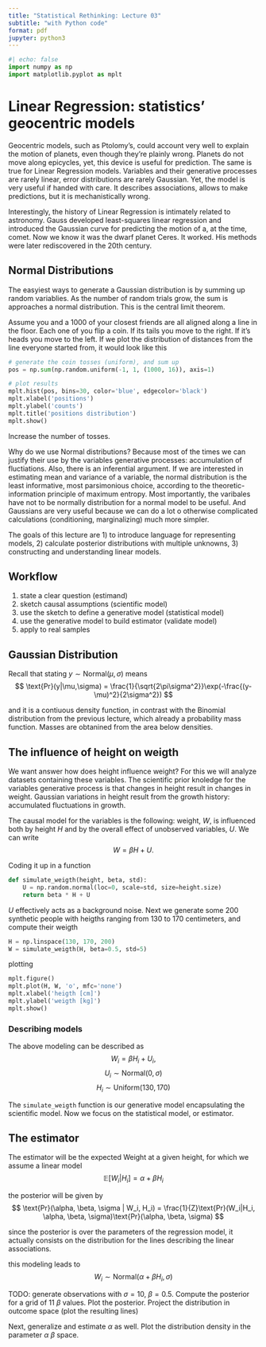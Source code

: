 ```yaml
---
title: "Statistical Rethinking: Lecture 03"
subtitle: "with Python code"
format: pdf
jupyter: python3
---
```

```python
#| echo: false
import numpy as np
import matplotlib.pyplot as mplt
```
# Linear Regression: statistics' geocentric models

Geocentric models, such as Ptolomy's, could account very well to explain the motion of planets, even though they're plainly wrong. Planets do not move along epicycles, yet, this device is useful for prediction. The same is true for Linear Regression models. Variables and their generative processes are rarely linear, error distributions are rarely Gaussian. Yet, the model is very useful if handed with care. It describes associations, allows to make predictions, but it is mechanistically wrong.

Interestingly, the history of Linear Regression is intimately related to astronomy. Gauss developed least-squares linear regression and introduced the Gaussian curve for predicting the motion of a, at the time, comet. Now we know it was the dwarf planet Ceres. It worked. His methods were later rediscovered in the 20th century.

## Normal Distributions
The easyiest ways to generate a Gaussian distribution is by summing up random variablies. As the number of random trials grow, the sum is approaches a normal distribution. This is the central limit theorem.

Assume you and a 1000 of your closest friends are all aligned along a line in the floor. Each one of you flip a coin. If its tails you move to the right. If it's heads you move to the left. If we plot the distribution of distances from the line everyone started from, it would look like this
```python
# generate the coin tosses (uniform), and sum up
pos = np.sum(np.random.uniform(-1, 1, (1000, 16)), axis=1)
```
```python
# plot results
mplt.hist(pos, bins=30, color='blue', edgecolor='black')
mplt.xlabel('positions')
mplt.ylabel('counts')
mplt.title('positions distribution')
mplt.show()
```
Increase the number of tosses.

Why do we use Normal distributions? Because most of the times we can justify their use by the variables generative processes: accumulation of fluctiations. Also, there is an inferential argument. If we are interested in estimating mean and variance of a variable, the normal distribution is the least informative, most parsimonious choice, according to the theoretic-information principle of maximum entropy. Most importantly, the varibales have not to be normally distribution for a normal model to be useful. And Gaussians are very useful because we can do a lot o otherwise complicated calculations (conditioning, marginalizing) much more simpler.

The goals of this lecture are 1) to introduce language for representing models, 2) calculate posterior distributions with multiple unknowns, 3) constructing and understanding linear models.

## Workflow
1) state a clear question (estimand)
2) sketch causal assumptions (scientific model)
3) use the sketch to define a generative model (statistical model)
4) use the generative model to build estimator (validate model)
5) apply to real samples

## Gaussian Distribution
Recall that stating $y\sim\text{Normal}(\mu,\sigma)$ means
$$
\text{Pr}(y|\mu,\sigma) = \frac{1}{\sqrt{2\pi\sigma^2}}\exp(-\frac{(y-\mu)^2}{2\sigma^2})
$$

and it is a contiuous density function, in contrast with the Binomial distribution from the previous lecture, which already a probability mass function. Masses are obtanined from the area below densities.

## The influence of height on weigth
We want answer how does height influence weight? For this we will analyze datasets containing these variables. The scientific prior knoledge for the variables generative process is that changes in height result in changes in weight. Gaussian variations in height result from the growth history: accumulated fluctuations in growth. 

The causal model for the variables is the following: weight, $W$, is influenced both by height $H$ and by the overall effect of unobserved variables, $U$. We can write
$$
W = \beta H + U.
$$

Coding it up in a function
```python
def simulate_weigth(height, beta, std):
    U = np.random.normal(loc=0, scale=std, size=height.size)
    return beta * H + U
```

$U$ effectively acts as a background noise. Next we generate some 200 synthetic people with heigths ranging from 130 to 170 centimeters, and compute their weigth
```python
H = np.linspace(130, 170, 200)
W = simulate_weigth(H, beta=0.5, std=5)
```

plotting
```python
mplt.figure()
mplt.plot(H, W, 'o', mfc='none')
mplt.xlabel('heigth [cm]')
mplt.ylabel('weigth [kg]')
mplt.show()
```
### Describing models
The above modeling can be described as
$$
W_i = \beta H_i + U_i,
$$
$$
U_i \sim \text{Normal}(0, \sigma)
$$
$$
H_i \sim \text{Uniform}(130, 170)
$$

The `simulate_weigth` function is our generative model encapsulating the scientific model. Now we focus on the statistical model, or estimator.

## The estimator
The estimator will be the expected Weight at a given height, for which we assume a linear model
$$
\mathbb{E}[W_i|H_i] = \alpha + \beta H_i
$$

the posterior will be given by
$$
\text{Pr}(\alpha, \beta, \sigma | W_i, H_i) = \frac{1}{Z}\text{Pr}(W_i|H_i, \alpha, \beta, \sigma)\text{Pr}(\alpha, \beta, \sigma)
$$

since the posterior is over the parameters of the regression model, it actually consists on the distribution for the lines describing the linear associations.

this modeling leads to
$$
W_i \sim \text{Normal}(\alpha + \beta H_i, \sigma)
$$

TODO: generate observations with $\sigma=10$, $\beta=0.5$. Compute the posterior for a grid of 11 $\beta$ values. Plot the posterior. Project the distribution in outcome space (plot the resulting lines)

Next, generalize and estimate $\alpha$ as well. Plot the distribution density in the parameter $\alpha$ $\beta$ space.
